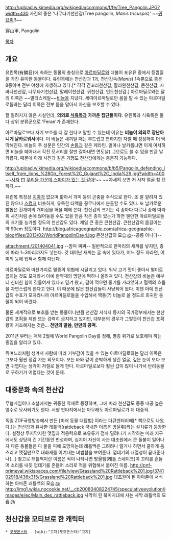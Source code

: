 http://upload.wikimedia.org/wikipedia/commons/f/fe/Tree_Pangolin.JPG?width=430
사진의 종은 '나무타기천산갑(Tree pangolin, ''Manis tricuspis'')' ~~[[귀요미]]!!~~

穿山甲, Pangolin

[[목차]]

== 개요 ==
유린목(有鱗目)에 속하는 동물의 총칭으로 [[아르마딜로]]와 더불어 포유류 중에서 등껍질을 가진 유이한 동물이다. 유린목에는 천산갑과 1과, 천산갑속(''Manis'') 1속뿐으로 종은 8종이며 전부 야생에 자생하고 있다.[* 각각 긴꼬리천산갑, 팔라완천산갑, 큰천산갑, 사바나천산갑, 나무타기천산갑, 말레이천산갑, 귀천산갑, 인도천산갑.] 아르마딜로와는 달리 이쪽은 ~~멀티스케일~~[[비늘]]을 지녔다. 세띠아르마딜로만 몸을 말 수 있는 아르마딜로들과는 달리 이쪽은 전부 몸을 말아서 자신을 보호할 수 있다.

잘 알려지지 않은 사실인데, '''의외로 [[식육목]]과 가까운 집단들이다'''. 유린목과 식육목은 둘 다 상위 분류군으로 'Ferae'가 존재한다.

아르마딜로보다 자기 보호를 더 잘 한다고 말할 수 있는데 이유는 '''비늘이 의외로 장난아니게 날카로워서'''이다. 이 비늘은 새끼일 때는 부드럽고 연하지만 자랄 때 성장하여 더 딱딱해진다. 비늘의 주 성분은 인간의 [[손톱]]과 같은 케라틴. 얼마나 날카롭냐면 이게 여차하면 비늘을 떼어내서 각진 모서리를 잘만 갈아내면 면도날(...)으로도 쓸 수 있을 만큼 날카롭다. 때문에 아래 사진과 같은 기행도 천산갑에게는 충분히 가능하다.

http://upload.wikimedia.org/wikipedia/commons/b/b5/Pangolin_defending_itself_from_lions_%28Gir_Forest%2C_Gujarat%2C_India%29.jpg?width=400
~~[[사자]] 曰 [[우리들 가운데 스파이가 있는 것 같아]]!~~ ~~자세히 보면 저 사자 얼굴 참 묘하다.~~

유린목 특징상 [[치아]]가 없으며 핥아서 개미 등의 곤충을 주식으로 한다. 또 잘 알려져 있진 않으나 [[스컹크]] 비슷하게, 유독한 타액을 꽁무니에서 분출할 수도 있다. 또 날카로운 발톱은 흰개미의 개미집을 허물 때에 쓴다. 천산갑의 크기는 각 종마다 다르나 종에 따라 위 사진처럼 손에 얹어놓을 수도 있을 만큼 작은 종이 있는가 하면 웬만한 아르마딜로들의 크기를 능가할 정도의 천산갑도 있다. 제일 큰 종은 큰천산갑. 큰천산갑의 몸길이는 약 90cm 정도이다.
http://blog.africageographic.com/africa-geographic-blog/files/2013/02/WorldPangolinDay4.jpg
큰천산갑의 모습.[http://africageographic.com/blog/unravelling-the-mysteries-of-pangolins/ @]--공룡 아니다--

attachment:/201404041.jpg
--맘마 찌찌--
일반적으로 한마리의 새끼를 낳지만, 종에 따라 1~3마리까지도 낳는다. 갓 태어난 새끼는 굴 속에 있다가, 어느 정도 자라면, 어미의 등에 업혀서 함께 다닌다.

아르마딜로와 마찬가지로 멸종의 위협에 시달리고 있다. 워낙 고기 맛이 좋아서 별미로 꼽히는 것도 모자라서 아예 한약재의 명단에 떡하니 올려져 있다. 천산갑의 비늘은 예부터 신비한 힘이 깃들여져 있다고 믿겨 왔고, 갈아 먹으면 종기를 가라앉히고 혈액의 흐름을 자연스럽게 한다고 한다. 이 때문에 많은 천산갑들이 사냥되어 왔다. 이젠 아예 천산갑의 수효가 모자라니까 아르마딜로들을 수입해서 짝퉁(?) 비늘로 쓸 정도로 희귀한 동물이 되어 버렸다.

물론 세계적으로 보호를 받는 동물이니만큼 천산갑 서식지 등지의 국가정부에서는 천산갑의 포획을 제한 또는 강력히 금지하고 있지만, 대부분의 경우가 그렇듯이 천산갑 포획량이 저조해지는 것은... '''천만의 말씀, 만만의 콩떡.'''

2011년 부터는 매해 2월에 World Pangolin Day를 정해, 멸종 위기로 보호해야 하는 종임을 알리고 있다.

쥐며느리처럼 생겨서 사람에 따라 거부감이 있을 수 있는 아르마딜로와는 달리 이쪽은 그보다 훨씬 정감 가는 외모이다. 보는 바와 같이 순박하게 생긴 얼굴, 깊은 눈이 보다 보면 귀엽다는 생각이 저절로 들게 한다. 아르마딜로보다 훨씬 값이 많이 나가서 반려동물로 구하기가 어렵다는 것이 문제.
== 대중문화 속의 천산갑 ==
무협게임이나 소설에서는 귀중한 약재로 등장하며, 그에 따라 천산갑도 종종 내공 높은 영수로 묘사되기도 한다. 서양 판타지에서는 아무래도 아르마딜로가 더 대중적.

독일 ZDF국영방송에서 만든 [미래 동물 대탐험] 이라는 다큐멘터리에[* 책으로도 나왔다.]는 천산갑과 유사한 래틀백(rattleback 국내판 이름은 방울쥐)라는 설치류가 등장한다. 설정상 무지막지한 맷집과 적응력으로 포유류가 점차 밀려나기 시작하는 미래 지구에서도 상당히 긴 기간동안 번성하며, 심지어 자신이 사는 대초원에서 큰 들불이 일어나자 다른 동물들은 다 불을 피해 도망치는데 래틀백은 그려려나 말거나 하면서 쿨하게 움츠리고 맷집만으로 대화재를 이겨내는 비범함을 보여준다. 껍데기의 내열성이 끝내준다나(...) 참고로 래틀백이란 이름은 적이 나타나면 방울뱀(래틀 스네이크)이 꼬리를 흔들어 소리를 내듯 껍데기를 흔들어 소리로 적을 위협해서 붙여진 이름.
http://pnf-primeval.wikispaces.com/file/view/Grassland%20Rattleback%201.jpg/374102918/436x315/Grassland%20Rattleback%201.jpg
대초원이 된 아마존에 서식하는 아마존 래틀백의 모습.[http://pnf-primeval.wikispaces.com/Grassland+Rattleback @]
http://img1.wikia.nocookie.net/__cb20080408224745/speculativeevolution/images/e/ec/Main_des_rattleback.jpg
사막이 된 북미지대에 사는 사막 래틀백의 모습.[http://speculativeevolution.wikia.com/wiki/File:Main_des_rattleback.jpg @]

== 천산갑을 모티브로 한 캐릭터 ==
 * [[포켓몬스터]] - [wiki:"고지(포켓몬스터)"고지]
